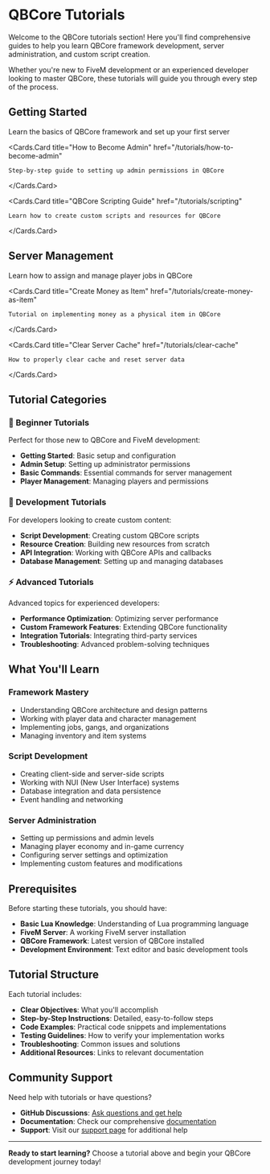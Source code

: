 # QBCore Tutorials

Welcome to the QBCore tutorials section! Here you'll find comprehensive guides to help you learn QBCore framework development, server administration, and custom script creation.

Whether you're new to FiveM development or an experienced developer looking to master QBCore, these tutorials will guide you through every step of the process.


## Getting Started

<Cards>
  <Cards.Card 
    title="Getting Started with QBCore" 
    href="/tutorials/getting-started"
  >
    Learn the basics of QBCore framework and set up your first server
  </Cards.Card>
  
  <Cards.Card 
    title="How to Become Admin" 
    href="/tutorials/how-to-become-admin"
  >
    Step-by-step guide to setting up admin permissions in QBCore
  </Cards.Card>
  
  <Cards.Card 
    title="QBCore Scripting Guide" 
    href="/tutorials/scripting"
  >
    Learn how to create custom scripts and resources for QBCore
  </Cards.Card>
</Cards>

## Server Management

<Cards>
  <Cards.Card 
    title="Set Player Job" 
    href="/tutorials/set-job"
  >
    Learn how to assign and manage player jobs in QBCore
  </Cards.Card>
  
  <Cards.Card 
    title="Create Money as Item" 
    href="/tutorials/create-money-as-item"
  >
    Tutorial on implementing money as a physical item in QBCore
  </Cards.Card>
  
  <Cards.Card 
    title="Clear Server Cache" 
    href="/tutorials/clear-cache"
  >
    How to properly clear cache and reset server data
  </Cards.Card>
</Cards>

## Tutorial Categories

### 🚀 Beginner Tutorials
Perfect for those new to QBCore and FiveM development:
- **Getting Started**: Basic setup and configuration
- **Admin Setup**: Setting up administrator permissions  
- **Basic Commands**: Essential commands for server management
- **Player Management**: Managing players and permissions

### 🔧 Development Tutorials  
For developers looking to create custom content:
- **Script Development**: Creating custom QBCore scripts
- **Resource Creation**: Building new resources from scratch
- **API Integration**: Working with QBCore APIs and callbacks
- **Database Management**: Setting up and managing databases

### ⚡ Advanced Tutorials
Advanced topics for experienced developers:
- **Performance Optimization**: Optimizing server performance
- **Custom Framework Features**: Extending QBCore functionality
- **Integration Tutorials**: Integrating third-party services
- **Troubleshooting**: Advanced problem-solving techniques

## What You'll Learn

### Framework Mastery
- Understanding QBCore architecture and design patterns
- Working with player data and character management
- Implementing jobs, gangs, and organizations
- Managing inventory and item systems

### Script Development
- Creating client-side and server-side scripts
- Working with NUI (New User Interface) systems
- Database integration and data persistence
- Event handling and networking

### Server Administration
- Setting up permissions and admin levels
- Managing player economy and in-game currency
- Configuring server settings and optimization
- Implementing custom features and modifications

## Prerequisites

Before starting these tutorials, you should have:

- **Basic Lua Knowledge**: Understanding of Lua programming language
- **FiveM Server**: A working FiveM server installation  
- **QBCore Framework**: Latest version of QBCore installed
- **Development Environment**: Text editor and basic development tools

## Tutorial Structure

Each tutorial includes:

- **Clear Objectives**: What you'll accomplish
- **Step-by-Step Instructions**: Detailed, easy-to-follow steps
- **Code Examples**: Practical code snippets and implementations
- **Testing Guidelines**: How to verify your implementation works
- **Troubleshooting**: Common issues and solutions
- **Additional Resources**: Links to relevant documentation

## Community Support

Need help with tutorials or have questions?

- **GitHub Discussions**: [Ask questions and get help](https://github.com/qbcore-framework/qb-core/discussions)
- **Documentation**: Check our comprehensive [documentation](/docs)
- **Support**: Visit our [support page](/support) for additional help

---

**Ready to start learning?** Choose a tutorial above and begin your QBCore development journey today!